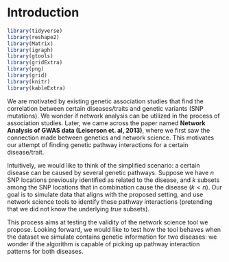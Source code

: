 # Introduction 

```r
library(tidyverse)
library(reshape2)
library(Matrix)
library(igraph)
library(gtools)
library(gridExtra)
library(png)
library(grid)
library(knitr)
library(kableExtra)
```

We are motivated by existing genetic association studies that find the correlation between certain diseases/traits and genetic variants (SNP mutations). We wonder if network analysis can be utilized in the process of association studies. Later, we came across the paper named **Network Analysis of GWAS data (Leiserson et. al, 2013)**, where we first saw the connection made between genetics and network science. This motivates our attempt of finding genetic pathway interactions for a certain disease/trait.

Intuitively, we would like to think of the simplified scenario: a certain disease can be caused by several genetic pathways. Suppose we have $n$ SNP locations previously identified as related to the disease, and $k$ subsets among the SNP locations that in combination cause the disease ($k < n$). Our goal is to simulate data that aligns with the proposed setting, and use network science tools to identify these pathway interactions (pretending that we did not know the underlying *true* subsets).

This process aims at testing the validity of the network science tool we propose. Looking forward, we would like to test how the tool behaves when the dataset we simulate contains genetic information for two diseases: we wonder if the algorithm is capable of picking up pathway interaction patterns for both diseases.
